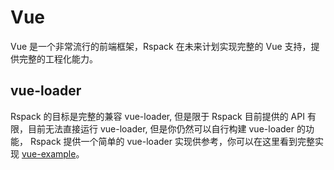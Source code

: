 # Vue

Vue 是一个非常流行的前端框架，Rspack 在未来计划实现完整的 Vue 支持，提供完整的工程化能力。

## vue-loader

Rspack 的目标是完整的兼容 vue-loader, 但是限于 Rspack 目前提供的 API 有限，目前无法直接运行 vue-loader, 但是你仍然可以自行构建 vue-loader 的功能， Rspack 提供一个简单的 vue-loader 实现供参考，你可以在这里看到完整实现 [vue-example](https://github.com/modern-js-dev/rspack/tree/main/examples/vue)。
